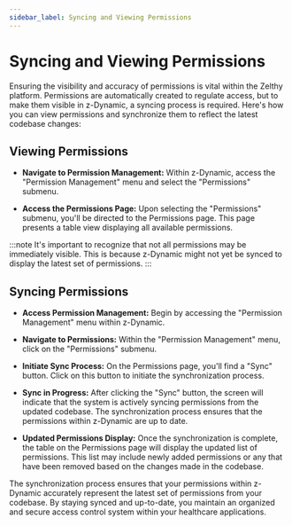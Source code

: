 ```yaml
---
sidebar_label: Syncing and Viewing Permissions
---
```


# Syncing and Viewing Permissions

Ensuring the visibility and accuracy of permissions is vital within the Zelthy platform. Permissions are automatically created to regulate access, but to make them visible in z-Dynamic, a syncing process is required. Here's how you can view permissions and synchronize them to reflect the latest codebase changes:

## Viewing Permissions

- **Navigate to Permission Management:**
   Within z-Dynamic, access the "Permission Management" menu and select the "Permissions" submenu.

- **Access the Permissions Page:**
   Upon selecting the "Permissions" submenu, you'll be directed to the Permissions page. This page presents a table view displaying all available permissions.

:::note
It's important to recognize that not all permissions may be immediately visible. This is because z-Dynamic might not yet be synced to display the latest set of permissions.
:::


## Syncing Permissions

- **Access Permission Management:**
   Begin by accessing the "Permission Management" menu within z-Dynamic.

- **Navigate to Permissions:**
   Within the "Permission Management" menu, click on the "Permissions" submenu.

- **Initiate Sync Process:**
   On the Permissions page, you'll find a "Sync" button. Click on this button to initiate the synchronization process.

- **Sync in Progress:**
   After clicking the "Sync" button, the screen will indicate that the system is actively syncing permissions from the updated codebase. The synchronization process ensures that the permissions within z-Dynamic are up to date.

- **Updated Permissions Display:**
   Once the synchronization is complete, the table on the Permissions page will display the updated list of permissions. This list may include newly added permissions or any that have been removed based on the changes made in the codebase.

The synchronization process ensures that your permissions within z-Dynamic accurately represent the latest set of permissions from your codebase. By staying synced and up-to-date, you maintain an organized and secure access control system within your healthcare applications.
